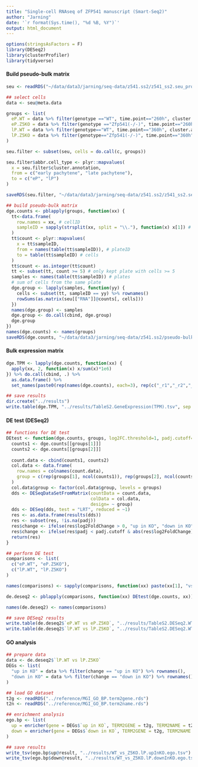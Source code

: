 ```yaml
---
title: "Single-cell RNAseq of ZFP541 manuscript (Smart-Seq2)"
author: "Jarning"
date: '`r format(Sys.time(), "%d %B, %Y")`'
output: html_document
---
```


```r
options(stringsAsFactors = F)
library(DESeq2)
library(clusterProfiler)
library(tidyverse)
```

#### Build pseudo-bulk matrix

```r
seu <- readRDS("~/data/data3/jarning/seq-data/z541.ss2/z541_ss2.seu_processed.rds")

## select cells
data <- seu@meta.data

groups <- list(
  eP.WT = data %>% filter(genotype =="WT", time.point=="260h", cluster.annotation=="early pachytene") %>% rownames,
  eP.Z5KO = data %>% filter(genotype =="Zfp541(-/-)", time.point=="260h", cluster.annotation=="early pachytene") %>% rownames,
  lP.WT = data %>% filter(genotype=="WT", time.point=="360h", cluster.annotation=="late pachytene") %>% rownames,
  lP.Z5KO = data %>% filter(genotype=="Zfp541(-/-)", time.point=="360h", cluster.annotation=="late pachytene") %>% rownames
)

seu.filter <- subset(seu, cells = do.call(c, groups))

seu.filter$abbr.cell_type <- plyr::mapvalues(
  x = seu.filter$cluster.annotation,
  from = c("early pachytene", "late pachytene"),
  to = c("eP", "lP")
)

saveRDS(seu.filter, "~/data/data3/jarning/seq-data/z541.ss2/z541_ss2.seu_final.rds")
```

```r
## build pseudo-bulk matrix
dge.counts <- pblapply(groups, function(xx) {
  tt<-data.frame(
    row.names = xx, # cellID
    sampleID = sapply(strsplit(xx, split = "\\."), function(x) x[1]) # plateID
  )
  tt$count <- plyr::mapvalues(
    x = tt$sampleID,
    from = names(table(tt$sampleID)), # plateID
    to = table(tt$sampleID) # cells
  )
  tt$count <- as.integer(tt$count)
  tt <- subset(tt, count >= 5) # only kept plate with cells >= 5
  samples <- names(table(tt$sampleID)) # plates
  # sum of cells from the same plate
  dge.group <- lapply(samples, function(yy) {
    cells <- subset(tt, sampleID == yy) %>% rownames()
    rowSums(as.matrix(seu[["RNA"]]@counts[, cells]))
  })
  names(dge.group) <- samples
  dge.group <- do.call(cbind, dge.group)
  dge.group
})
names(dge.counts) <- names(groups)
saveRDS(dge.counts, "~/data/data3/jarning/seq-data/z541.ss2/pseudo-bulk.counts.rds")
```

#### Bulk expression matrix

```r
dge.TPM <- lapply(dge.counts, function(xx) {
  apply(xx, 2, function(x) x/sum(x)*1e6) 
}) %>% do.call(cbind, .) %>% 
  as.data.frame() %>% 
  set_names(paste0(rep(names(dge.counts), each=3), rep(c("_r1","_r2","_r3"), 4)))

## save results
dir.create("../results")
write.table(dge.TPM, "../results/TableS2.GeneExpression(TPM).tsv", sep = "\t", quote = F)
```


#### DE test (DESeq2)

```r
## functions for DE test
DEtest <- function(dge.counts, groups, log2FC.threshold=1, padj.cutoff=0.05) {
  counts1 <- dge.counts[[groups[1]]]
  counts2 <- dge.counts[[groups[2]]]
  
  count.data <- cbind(counts1, counts2)
  col.data <- data.frame(
    row.names = colnames(count.data),
    group = c(rep(groups[1], ncol(counts1)), rep(groups[2], ncol(counts2)) )
  )
  col.data$group <- factor(col.data$group, levels = groups)
  dds <- DESeqDataSetFromMatrix(countData = count.data,
                                colData = col.data,
                                design= ~ group)
  dds <- DESeq(dds, test = "LRT", reduced = ~1)
  res <- as.data.frame(results(dds))
  res <- subset(res, !is.na(padj))
  res$change <- ifelse(res$log2FoldChange > 0, "up in KO", "down in KO")
  res$change <- ifelse(res$padj < padj.cutoff & abs(res$log2FoldChange) >= log2FC.threshold, res$change, "NS")
  return(res)
}
```

```r
## perform DE test
comparisons <- list(
  c("eP.WT", "eP.Z5KO"),
  c("lP.WT", "lP.Z5KO")
)

names(comparisons) <- sapply(comparisons, function(xx) paste(xx[1], "vs", xx[2]))

de.deseq2 <- pblapply(comparisons, function(xx) DEtest(dge.counts, xx))

names(de.deseq2) <- names(comparisons)
```

```r
## save DESeq2 results
write.table(de.deseq2$`eP.WT vs eP.Z5KO`, "../results/TableS2.DESeq2.WT_vs_Zfp541-KO(eP).tsv", sep = "\t", quote = F)
write.table(de.deseq2$`lP.WT vs lP.Z5KO`, "../results/TableS2.DESeq2.WT_vs_Zfp541-KO(lP).tsv", sep = "\t", quote = F)
```

#### GO analysis

```r
## prepare data
data <- de.deseq2$`lP.WT vs lP.Z5KO`
DEGs <- list(
  "up in KO" = data %>% filter(change == "up in KO") %>% rownames(),
  "down in KO" = data %>% filter(change == "down in KO") %>% rownames()
)

## load GO dataset
t2g <- readRDS("../reference/MGI_GO_BP.term2gene.rds")
t2n <- readRDS("../reference/MGI_GO_BP.term2name.rds")

## enrichment analysis
ego.bp <- list(
  up = enricher(gene = DEGs$`up in KO`, TERM2GENE = t2g, TERM2NAME = t2n, pvalueCutoff = 1, minGSSize = 0),
  down = enricher(gene = DEGs$`down in KO`, TERM2GENE = t2g, TERM2NAME = t2n, pvalueCutoff = 1, minGSSize = 0)
)

## save results
write_tsv(ego.bp$up@result, "../results/WT_vs_Z5KO.lP.upInKO.ego.tsv")
write_tsv(ego.bp$down@result, "../results/WT_vs_Z5KO.lP.downInKO.ego.tsv")
```

